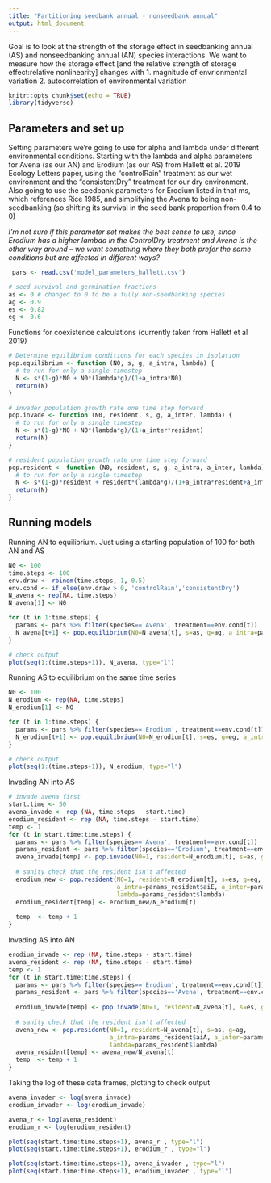 ```yaml
---
title: "Partitioning seedbank annual - nonseedbank annual"
output: html_document
---
```


Goal is to look at the strength of the storage effect in seedbanking annual (AS) and nonseedbanking annual (AN) species interactions. We want to measure how the storage effect [and the relative strength of storage effect:relative nonlinearity] changes with 1. magnitude of envrionmental variation 2. autocorrelation of environmental variation

```r
knitr::opts_chunk$set(echo = TRUE)
library(tidyverse)
```

## Parameters and set up
Setting parameters we're going to use for alpha and lambda under different environmental conditions. Starting with the lambda and alpha parameters for Avena (as our AN) and Erodium (as our AS) from Hallett et al. 2019 Ecology Letters paper, using the "controlRain" treatment as our wet environment and the "consistentDry" treatment for our dry environment. Also going to use the seedbank parameters for Erodium listed in that ms, which references Rice 1985, and simplifying the Avena to being non-seedbanking (so shifting its survival in the seed bank proportion from 0.4 to 0)

*I'm not sure if this parameter set makes the best sense to use, since Erodium has a higher lambda in the ControlDry treatment and Avena is the other way around -- we want something where they both prefer the same conditions but are affected in different ways?*

```r
 pars <- read.csv('model_parameters_hallett.csv')

# seed survival and germination fractions
as <- 0 # changed to 0 to be a fully non-seedbanking species
ag <- 0.9
es <- 0.82
eg <- 0.6
```

Functions for coexistence calculations (currently taken from Hallett et al 2019)

```r
# Determine equilibrium conditions for each species in isolation 
pop.equilibrium <- function (N0, s, g, a_intra, lambda) {
  # to run for only a single timestep
  N <- s*(1-g)*N0 + N0*(lambda*g)/(1+a_intra*N0)
  return(N)
}

# invader population growth rate one time step forward
pop.invade <- function (N0, resident, s, g, a_inter, lambda) {
  # to run for only a single timestep
  N <- s*(1-g)*N0 + N0*(lambda*g)/(1+a_inter*resident)
  return(N)
}

# resident population growth rate one time step forward
pop.resident <- function (N0, resident, s, g, a_intra, a_inter, lambda) {
  # to run for only a single timestep
  N <- s*(1-g)*resident + resident*(lambda*g)/(1+a_intra*resident+a_inter*N0)
  return(N)
}
```

## Running models

Running AN to equilibrium. Just using a starting population of 100 for both AN and AS
```r
N0 <- 100
time.steps <- 100
env.draw <- rbinom(time.steps, 1, 0.5)
env.cond <- if_else(env.draw > 0, 'controlRain','consistentDry')
N_avena <- rep(NA, time.steps)
N_avena[1] <- N0

for (t in 1:time.steps) {
  params <- pars %>% filter(species=='Avena', treatment==env.cond[t])
  N_avena[t+1] <- pop.equilibrium(N0=N_avena[t], s=as, g=ag, a_intra=params$aiA, lambda=params$lambda)
}

# check output
plot(seq(1:(time.steps+1)), N_avena, type="l")
```

Running AS to equilibrium on the same time series
```r
N0 <- 100
N_erodium <- rep(NA, time.steps)
N_erodium[1] <- N0

for (t in 1:time.steps) {
  params <- pars %>% filter(species=='Erodium', treatment==env.cond[t])
  N_erodium[t+1] <- pop.equilibrium(N0=N_erodium[t], s=es, g=eg, a_intra=params$aiE, lambda=params$lambda)
}

# check output
plot(seq(1:(time.steps+1)), N_erodium, type="l")
```


Invading AN into AS 
```r
# invade avena first
start.time <- 50
avena_invade <- rep (NA, time.steps - start.time)
erodium_resident <- rep (NA, time.steps - start.time)
temp <- 1
for (t in start.time:time.steps) {
  params <- pars %>% filter(species=='Avena', treatment==env.cond[t])
  params_resident <- pars %>% filter(species=='Erodium', treatment==env.cond[t])
  avena_invade[temp] <- pop.invade(N0=1, resident=N_erodium[t], s=as, g=ag, a_inter=params$aiE, lambda=params$lambda)
  
  # sanity check that the resident isn't affected
  erodium_new <- pop.resident(N0=1, resident=N_erodium[t], s=es, g=eg, 
                              a_intra=params_resident$aiE, a_inter=params_resident$aiA, 
                              lambda=params_resident$lambda)
  erodium_resident[temp] <- erodium_new/N_erodium[t]
  
  temp  <- temp + 1 
}
```

Invading AS into AN
```r
erodium_invade <- rep (NA, time.steps - start.time)
avena_resident <- rep (NA, time.steps - start.time)
temp <- 1
for (t in start.time:time.steps) {
  params <- pars %>% filter(species=='Erodium', treatment==env.cond[t])
  params_resident <- pars %>% filter(species=='Avena', treatment==env.cond[t])
  
  erodium_invade[temp] <- pop.invade(N0=1, resident=N_avena[t], s=es, g=eg, a_inter=params$aiA, lambda=params$lambda)
  
  # sanity check that the resident isn't affected
  avena_new <- pop.resident(N0=1, resident=N_avena[t], s=as, g=ag, 
                            a_intra=params_resident$aiA, a_inter=params_resident$aiE, 
                            lambda=params_resident$lambda)
  avena_resident[temp] <- avena_new/N_avena[t]
  temp  <- temp + 1 
}

```

Taking the log of these data frames, plotting to check output
```r
avena_invader <- log(avena_invade)
erodium_invader <- log(erodium_invade)

avena_r <- log(avena_resident)
erodium_r <- log(erodium_resident)

plot(seq(start.time:time.steps+1), avena_r , type="l")
plot(seq(start.time:time.steps+1), erodium_r , type="l")

plot(seq(start.time:time.steps+1), avena_invader , type="l")
plot(seq(start.time:time.steps+1), erodium_invader , type="l")
```

